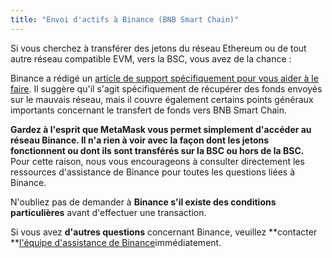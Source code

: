 ```yaml
---
title: "Envoi d'actifs à Binance (BNB Smart Chain)"
---
```


Si vous cherchez à transférer des jetons du réseau Ethereum ou de tout autre réseau compatible EVM, vers la BSC, vous avez de la chance :

Binance a rédigé un [article de support spécifiquement pour vous aider à le faire](https://academy.binance.com/en/articles/how-to-recover-crypto-transferred-to-the-wrong-network-on-binance). Il suggère qu'il s'agit spécifiquement de récupérer des fonds envoyés sur le mauvais réseau, mais il couvre également certains points généraux importants concernant le transfert de fonds vers BNB Smart Chain.

**Gardez à l'esprit que MetaMask vous permet simplement d'accéder au réseau Binance. Il n'a rien à voir avec la façon dont les jetons fonctionnent ou dont ils sont transférés sur la BSC ou hors de la BSC.** Pour cette raison, nous vous encourageons à consulter directement les ressources d'assistance de Binance pour toutes les questions liées à Binance.

N'oubliez pas de demander à **Binance s'il existe des conditions particulières** avant d'effectuer une transaction.

Si vous avez **d'autres questions** concernant Binance, veuillez **contacter **[l'équipe d'assistance de Binance](https://www.binance.com/en/support)immédiatement.
